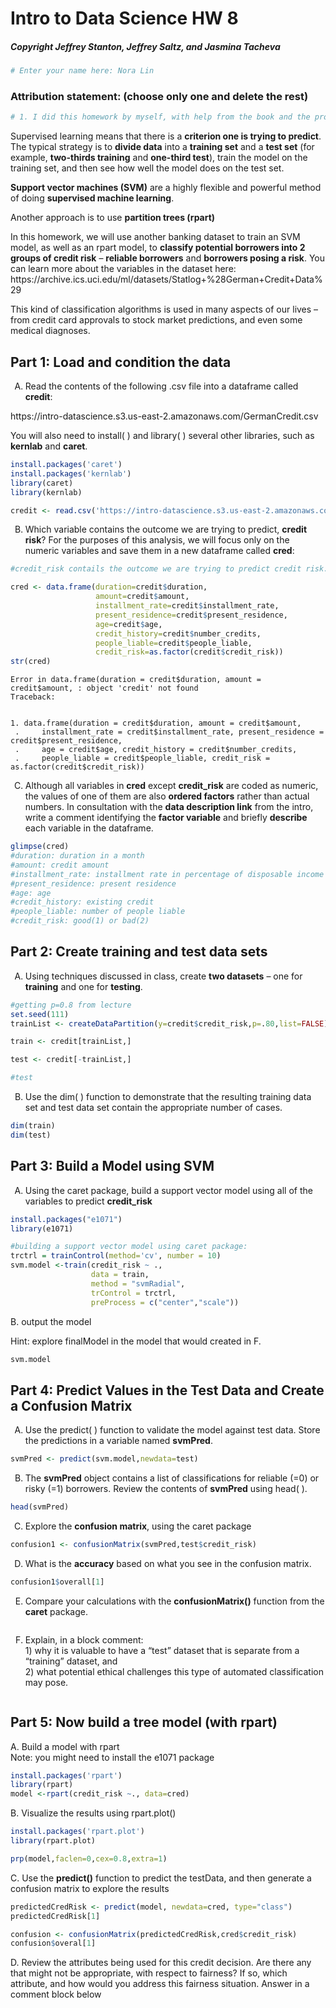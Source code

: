 # Intro to Data Science HW 8
##### Copyright Jeffrey Stanton, Jeffrey Saltz, and Jasmina Tacheva


```r
# Enter your name here: Nora Lin
```

### Attribution statement: (choose only one and delete the rest)


```r
# 1. I did this homework by myself, with help from the book and the professor.
```

Supervised learning means that there is a **criterion one is trying to predict**. The typical strategy is to **divide data** into a **training set** and a **test set** (for example, **two-thirds training** and **one-third test**), train the model on the training set, and then see how well the model does on the test set. <br>

**Support vector machines (SVM)** are a highly flexible and powerful method of doing **supervised machine learning**.

Another approach is to use **partition trees (rpart)** 

In this homework, we will use another banking dataset to train an SVM model, as well as an rpart model, to **classify potential borrowers into 2 groups of credit risk** – **reliable borrowers** and **borrowers posing a risk**. You can learn more about the variables in the dataset here:<br> https://archive.ics.uci.edu/ml/datasets/Statlog+%28German+Credit+Data%29 <br>

This kind of classification algorithms is used in many aspects of our lives – from credit card approvals to stock market predictions, and even some medical diagnoses. <br>

## Part 1: Load and condition the data  

A.	Read the contents of the following .csv file into a dataframe called **credit**: <br>

https://intro-datascience.s3.us-east-2.amazonaws.com/GermanCredit.csv <br>

You will also need to install( ) and library( ) several other libraries, such as **kernlab** and **caret**.



```r
install.packages('caret')
install.packages('kernlab')
library(caret)
library(kernlab)

credit <- read.csv('https://intro-datascience.s3.us-east-2.amazonaws.com/GermanCredit.csv')

```

B.	Which variable contains the outcome we are trying to predict, **credit risk**? For the purposes of this analysis, we will focus only on the numeric variables and save them in a new dataframe called **cred**:


```r
#credit_risk contails the outcome we are trying to predict credit risk.

cred <- data.frame(duration=credit$duration, 
                   amount=credit$amount, 
                   installment_rate=credit$installment_rate, 
                   present_residence=credit$present_residence, 
                   age=credit$age, 
                   credit_history=credit$number_credits, 
                   people_liable=credit$people_liable, 
                   credit_risk=as.factor(credit$credit_risk))
str(cred)
```


    Error in data.frame(duration = credit$duration, amount = credit$amount, : object 'credit' not found
    Traceback:


    1. data.frame(duration = credit$duration, amount = credit$amount, 
     .     installment_rate = credit$installment_rate, present_residence = credit$present_residence, 
     .     age = credit$age, credit_history = credit$number_credits, 
     .     people_liable = credit$people_liable, credit_risk = as.factor(credit$credit_risk))


C.	Although all variables in **cred** except **credit_risk** are coded as numeric, the values of one of them are also **ordered factors** rather than actual numbers. In consultation with the **data description link** from the intro, write a comment identifying the **factor variable** and briefly **describe** each variable in the dataframe. 


```r
glimpse(cred)
#duration: duration in a month
#amount: credit amount
#installment_rate: installment rate in percentage of disposable income
#present_residence: present residence
#age: age 
#credit_history: existing credit
#people_liable: number of people liable
#credit_risk: good(1) or bad(2)
```

## Part 2: Create training and test data sets

A.	Using techniques discussed in class, create **two datasets** – one for **training** and one for **testing**.


```r
#getting p=0.8 from lecture
set.seed(111)
trainList <- createDataPartition(y=credit$credit_risk,p=.80,list=FALSE)

train <- credit[trainList,]

test <- credit[-trainList,]

#test
```

B.	Use the dim( ) function to demonstrate that the resulting training data set and test data set contain the appropriate number of cases.


```r
dim(train)
dim(test)
```


## Part 3: Build a Model using SVM

A.	Using the caret package, build a support vector model using all of the variables to predict **credit_risk**


```r
install.packages("e1071")
library(e1071)
```
```r
#building a support vector model using caret package:
trctrl = trainControl(method='cv', number = 10)
svm.model <-train(credit_risk ~ .,
                  data = train,
                  method = "svmRadial",
                  trControl = trctrl,
                  preProcess = c("center","scale"))
```

B. output the model

Hint: explore finalModel in the model that would created in F.


```r
svm.model
```

## Part 4: Predict Values in the Test Data and Create a Confusion Matrix

A.	Use the predict( ) function to validate the model against test data. Store the predictions in a variable named **svmPred**.


```r
svmPred <- predict(svm.model,newdata=test)
```

B.	The **svmPred** object contains a list of classifications for reliable (=0) or risky (=1) borrowers. Review the contents of **svmPred** using head( ).


```r
head(svmPred)
```

C.	Explore the **confusion matrix**, using the caret package


```r
confusion1 <- confusionMatrix(svmPred,test$credit_risk)
```

D.	What is the **accuracy** based on what you see in the confusion matrix. 


```r
confusion1$overall[1]
```

E.	Compare your calculations with the **confusionMatrix()** function from the **caret** package.


```r

```

F.	Explain, in a block comment:<br> 1) why it is valuable to have a “test” dataset that is separate from a “training” dataset, and <br>2) what potential ethical challenges this type of automated classification may pose. 


```r

```

## Part 5: Now build a tree model (with rpart)

A. Build a model with rpart
<br>
Note: you might need to install the e1071 package


```r
install.packages('rpart')
library(rpart)
model <-rpart(credit_risk ~., data=cred)
```

B. Visualize the results using  rpart.plot()


```r
install.packages('rpart.plot')
library(rpart.plot)
```
```r
prp(model,faclen=0,cex=0.8,extra=1)
```

C. Use the **predict()** function to predict the testData, and then generate a confusion matrix to explore the results


```r
predictedCredRisk <- predict(model, newdata=cred, type="class")
predictedCredRisk[1]
```
```r
confusion <- confusionMatrix(predictedCredRisk,cred$credit_risk)
confusion$overal[1]
```

D. Review the attributes being used for this credit decision. Are there any that might not be appropriate, with respect to fairness? If so, which attribute, and how would you address this fairness situation. Answer in a comment block below


```r

```
